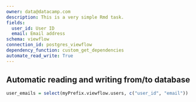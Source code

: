```yaml
---
owner: data@datacamp.com
description: This is a very simple Rmd task.
fields:
  user_id: User ID
  email: Email address
schema: viewflow
connection_id: postgres_viewflow
dependency_function: custom_get_dependencies
automate_read_write: True
---
```


## Automatic reading and writing from/to database
```r
user_emails = select(myPrefix.viewflow.users, c("user_id", "email"))
```